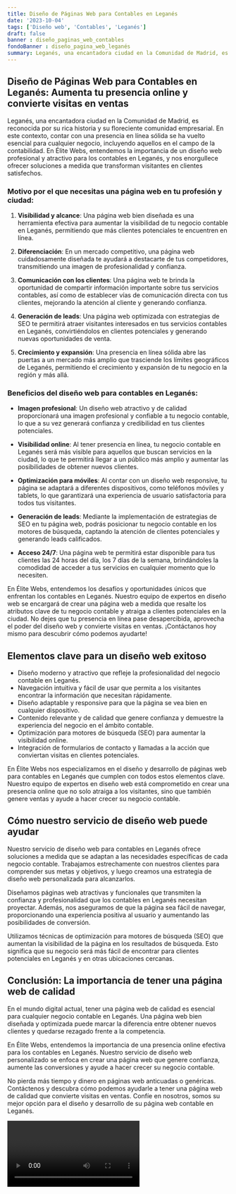 ```yaml
---
title: Diseño de Páginas Web para Contables en Leganés
date: '2023-10-04'
tags: ['Diseño web', 'Contables', 'Leganés']
draft: false
banner : diseño_paginas_web_contables
fondoBanner : diseño_pagina_web_leganés
summary: Leganés, una encantadora ciudad en la Comunidad de Madrid, es reconocida por su rica historia y su floreciente comunidad empresarial. En este contexto, contar con una presencia en línea sólida se ha vuelto esencial para cualquier negocio, incluyendo aquellos en el campo de la contabilidad. En Élite Webs, entendemos la importancia de un diseño web profesional y atractivo para los contables en Leganés, y nos enorgullece ofrecer soluciones a medida que transforman visitantes en clientes satisfechos.
---
```


## Diseño de Páginas Web para Contables en Leganés: Aumenta tu presencia online y convierte visitas en ventas

Leganés, una encantadora ciudad en la Comunidad de Madrid, es reconocida por su rica historia y su floreciente comunidad empresarial. En este contexto, contar con una presencia en línea sólida se ha vuelto esencial para cualquier negocio, incluyendo aquellos en el campo de la contabilidad. En Élite Webs, entendemos la importancia de un diseño web profesional y atractivo para los contables en Leganés, y nos enorgullece ofrecer soluciones a medida que transforman visitantes en clientes satisfechos.

### Motivo por el que necesitas una página web en tu profesión y ciudad:

1. **Visibilidad y alcance**: Una página web bien diseñada es una herramienta efectiva para aumentar la visibilidad de tu negocio contable en Leganés, permitiendo que más clientes potenciales te encuentren en línea.

2. **Diferenciación**: En un mercado competitivo, una página web cuidadosamente diseñada te ayudará a destacarte de tus competidores, transmitiendo una imagen de profesionalidad y confianza.

3. **Comunicación con los clientes**: Una página web te brinda la oportunidad de compartir información importante sobre tus servicios contables, así como de establecer vías de comunicación directa con tus clientes, mejorando la atención al cliente y generando confianza.

4. **Generación de leads**: Una página web optimizada con estrategias de SEO te permitirá atraer visitantes interesados en tus servicios contables en Leganés, convirtiéndolos en clientes potenciales y generando nuevas oportunidades de venta.

5. **Crecimiento y expansión**: Una presencia en línea sólida abre las puertas a un mercado más amplio que trasciende los límites geográficos de Leganés, permitiendo el crecimiento y expansión de tu negocio en la región y más allá.

### Beneficios del diseño web para contables en Leganés:

- **Imagen profesional**: Un diseño web atractivo y de calidad proporcionará una imagen profesional y confiable a tu negocio contable, lo que a su vez generará confianza y credibilidad en tus clientes potenciales.

- **Visibilidad online**: Al tener presencia en línea, tu negocio contable en Leganés será más visible para aquellos que buscan servicios en la ciudad, lo que te permitirá llegar a un público más amplio y aumentar las posibilidades de obtener nuevos clientes.

- **Optimización para móviles**: Al contar con un diseño web responsive, tu página se adaptará a diferentes dispositivos, como teléfonos móviles y tablets, lo que garantizará una experiencia de usuario satisfactoria para todos tus visitantes.

- **Generación de leads**: Mediante la implementación de estrategias de SEO en tu página web, podrás posicionar tu negocio contable en los motores de búsqueda, captando la atención de clientes potenciales y generando leads calificados.

- **Acceso 24/7**: Una página web te permitirá estar disponible para tus clientes las 24 horas del día, los 7 días de la semana, brindándoles la comodidad de acceder a tus servicios en cualquier momento que lo necesiten.

En Élite Webs, entendemos los desafíos y oportunidades únicos que enfrentan los contables en Leganés. Nuestro equipo de expertos en diseño web se encargará de crear una página web a medida que resalte los atributos clave de tu negocio contable y atraiga a clientes potenciales en la ciudad. No dejes que tu presencia en línea pase desapercibida, aprovecha el poder del diseño web y convierte visitas en ventas. ¡Contáctanos hoy mismo para descubrir cómo podemos ayudarte!

<GifSeo />

<Cta />

## Elementos clave para un diseño web exitoso

- Diseño moderno y atractivo que refleje la profesionalidad del negocio contable en Leganés.
- Navegación intuitiva y fácil de usar que permita a los visitantes encontrar la información que necesitan rápidamente.
- Diseño adaptable y responsive para que la página se vea bien en cualquier dispositivo.
- Contenido relevante y de calidad que genere confianza y demuestre la experiencia del negocio en el ámbito contable.
- Optimización para motores de búsqueda (SEO) para aumentar la visibilidad online.
- Integración de formularios de contacto y llamadas a la acción que conviertan visitas en clientes potenciales.

En Élite Webs nos especializamos en el diseño y desarrollo de páginas web para contables en Leganés que cumplen con todos estos elementos clave. Nuestro equipo de expertos en diseño web está comprometido en crear una presencia online que no solo atraiga a los visitantes, sino que también genere ventas y ayude a hacer crecer su negocio contable.

## Cómo nuestro servicio de diseño web puede ayudar

Nuestro servicio de diseño web para contables en Leganés ofrece soluciones a medida que se adaptan a las necesidades específicas de cada negocio contable. Trabajamos estrechamente con nuestros clientes para comprender sus metas y objetivos, y luego creamos una estrategia de diseño web personalizada para alcanzarlos.

Diseñamos páginas web atractivas y funcionales que transmiten la confianza y profesionalidad que los contables en Leganés necesitan proyectar. Además, nos aseguramos de que la página sea fácil de navegar, proporcionando una experiencia positiva al usuario y aumentando las posibilidades de conversión.

Utilizamos técnicas de optimización para motores de búsqueda (SEO) que aumentan la visibilidad de la página en los resultados de búsqueda. Esto significa que su negocio será más fácil de encontrar para clientes potenciales en Leganés y en otras ubicaciones cercanas.

## Conclusión: La importancia de tener una página web de calidad

En el mundo digital actual, tener una página web de calidad es esencial para cualquier negocio contable en Leganés. Una página web bien diseñada y optimizada puede marcar la diferencia entre obtener nuevos clientes y quedarse rezagado frente a la competencia.

En Élite Webs, entendemos la importancia de una presencia online efectiva para los contables en Leganés. Nuestro servicio de diseño web personalizado se enfoca en crear una página web que genere confianza, aumente las conversiones y ayude a hacer crecer su negocio contable.

No pierda más tiempo y dinero en páginas web anticuadas o genéricas. Contáctenos y descubra cómo podemos ayudarle a tener una página web de calidad que convierte visitas en ventas. Confíe en nosotros, somos su mejor opción para el diseño y desarrollo de su página web contable en Leganés.

<Video />

<CtaBot job='Contables' city='Leganés'/>

<Gmaps query='Leganés+españa+maps' />